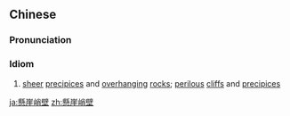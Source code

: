 {{also|悬崖峭壁}}
==Chinese==
{{zh-forms|s=悬崖峭壁|type=22}}

===Pronunciation===
{{zh-pron
|m=xuán崖 qiàobì
|c=jyun4 ngaai4 ciu3 bik1
|cat=cy
}}

===Idiom===
{{zh-idiom}}

# [[sheer]] [[precipice]]s and [[overhanging]] [[rock]]s; [[perilous]] [[cliff]]s and [[precipice]]s

[[ja:懸崖峭壁]]
[[zh:懸崖峭壁]]